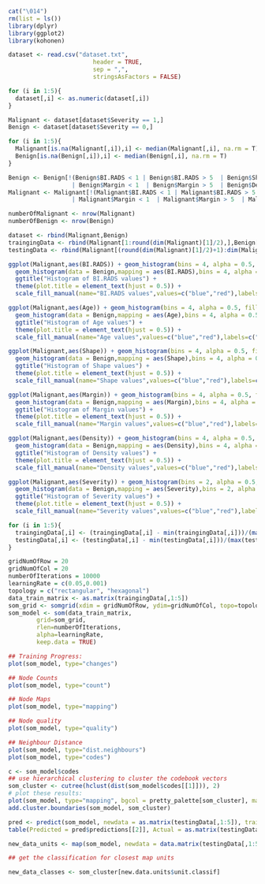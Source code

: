 ```r
cat("\014")
rm(list = ls())
library(dplyr)
library(ggplot2)
library(kohonen)
```

```r

dataset <- read.csv("dataset.txt", 
                        header = TRUE, 
                        sep = ",",
                        stringsAsFactors = FALSE)

for (i in 1:5){
  dataset[,i] <- as.numeric(dataset[,i])
}

Malignant <- dataset[dataset$Severity == 1,]
Benign <- dataset[dataset$Severity == 0,]

for (i in 1:5){
  Malignant[is.na(Malignant[,i]),i] <- median(Malignant[,i], na.rm = T)
  Benign[is.na(Benign[,i]),i] <- median(Benign[,i], na.rm = T)
}

Benign <- Benign[!(Benign$BI.RADS < 1 | Benign$BI.RADS > 5  | Benign$Shape < 1  | Benign$Shape > 4
                  | Benign$Margin < 1  | Benign$Margin > 5  | Benign$Density < 1  | Benign$Density > 4),]
Malignant <- Malignant[!(Malignant$BI.RADS < 1 | Malignant$BI.RADS > 5  | Malignant$Shape < 1  | Malignant$Shape > 4
                  | Malignant$Margin < 1  | Malignant$Margin > 5  | Malignant$Density < 1  | Malignant$Density > 4),]

numberOfMalignant <- nrow(Malignant)
numberOfBenign <- nrow(Benign)

dataset <- rbind(Malignant,Benign)
traingingData <- rbind(Malignant[1:round(dim(Malignant)[1]/2),],Benign[1:round(dim(Benign)[1]/2),])
testingData <- rbind(Malignant[(round(dim(Malignant)[1]/2)+1):dim(Malignant)[1],],Benign[(round(dim(Benign)[1]/2)+1):dim(Benign)[1],])

```

```r

ggplot(Malignant,aes(BI.RADS)) + geom_histogram(bins = 4, alpha = 0.5, fill = 'red') + 
  geom_histogram(data = Benign,mapping = aes(BI.RADS),bins = 4, alpha = 0.5, fill = 'blue') +
  ggtitle("Histogram of BI.RADS values") +
  theme(plot.title = element_text(hjust = 0.5)) +
  scale_fill_manual(name="BI.RADS values",values=c("blue","red"),labels=c("Malignant","Benign"))

ggplot(Malignant,aes(Age)) + geom_histogram(bins = 4, alpha = 0.5, fill = 'red') + 
  geom_histogram(data = Benign,mapping = aes(Age),bins = 4, alpha = 0.5, fill = 'blue') +
  ggtitle("Histogram of Age values") +
  theme(plot.title = element_text(hjust = 0.5)) +
  scale_fill_manual(name="Age values",values=c("blue","red"),labels=c("Malignant","Benign"))

ggplot(Malignant,aes(Shape)) + geom_histogram(bins = 4, alpha = 0.5, fill = 'red') + 
  geom_histogram(data = Benign,mapping = aes(Shape),bins = 4, alpha = 0.5, fill = 'blue') +
  ggtitle("Histogram of Shape values") +
  theme(plot.title = element_text(hjust = 0.5)) +
  scale_fill_manual(name="Shape values",values=c("blue","red"),labels=c("Malignant","Benign"))

ggplot(Malignant,aes(Margin)) + geom_histogram(bins = 4, alpha = 0.5, fill = 'red') + 
  geom_histogram(data = Benign,mapping = aes(Margin),bins = 4, alpha = 0.5, fill = 'blue') +
  ggtitle("Histogram of Margin values") +
  theme(plot.title = element_text(hjust = 0.5)) +
  scale_fill_manual(name="Margin values",values=c("blue","red"),labels=c("Malignant","Benign"))

ggplot(Malignant,aes(Density)) + geom_histogram(bins = 4, alpha = 0.5, fill = 'red') + 
  geom_histogram(data = Benign,mapping = aes(Density),bins = 4, alpha = 0.5, fill = 'blue') +
  ggtitle("Histogram of Density values") +
  theme(plot.title = element_text(hjust = 0.5)) +
  scale_fill_manual(name="Density values",values=c("blue","red"),labels=c("Malignant","Benign"))

ggplot(Malignant,aes(Severity)) + geom_histogram(bins = 2, alpha = 0.5, fill = 'red') + 
  geom_histogram(data = Benign,mapping = aes(Severity),bins = 2, alpha = 0.5, fill = 'blue') +
  ggtitle("Histogram of Severity values") +
  theme(plot.title = element_text(hjust = 0.5)) +
  scale_fill_manual(name="Severity values",values=c("blue","red"),labels=c("Malignant","Benign"))

```

```r
for (i in 1:5){
  traingingData[,i] <- (traingingData[,i] - min(traingingData[,i]))/(max(traingingData[,i])-min(traingingData[,i]))
  testingData[,i] <- (testingData[,i] - min(testingData[,i]))/(max(testingData[,i])-min(testingData[,i]))
}
```

```r

gridNumOfRow = 20
gridNumOfCol = 20
numberOfIterations = 10000
learningRate = c(0.05,0.001)
topology = c("rectangular", "hexagonal")
data_train_matrix <- as.matrix(traingingData[,1:5])
som_grid <- somgrid(xdim = gridNumOfRow, ydim=gridNumOfCol, topo=topology[2], neighbourhood.fct = "gaussian")
som_model <- som(data_train_matrix, 
		grid=som_grid, 
		rlen=numberOfIterations, 
		alpha=learningRate, 
		keep.data = TRUE)

```

```r
## Training Progress:
plot(som_model, type="changes")

## Node Counts
plot(som_model, type="count")

## Node Maps
plot(som_model, type="mapping")

## Node quality
plot(som_model, type="quality")

## Neighbour Distance
plot(som_model, type="dist.neighbours")
plot(som_model, type="codes")

c <- som_model$codes 
## use hierarchical clustering to cluster the codebook vectors
som_cluster <- cutree(hclust(dist(som_model$codes[[1]])), 2)
# plot these results:
plot(som_model, type="mapping", bgcol = pretty_palette[som_cluster], main = "Clusters") 
add.cluster.boundaries(som_model, som_cluster)

```

```r

pred <- predict(som_model, newdata = as.matrix(testingData[,1:5]), trainingdata = as.matrix(traingingData[,1:5])) 
table(Predicted = pred$predictions[[2]], Actual = as.matrix(testingData[,6]))

new_data_units <- map(som_model, newdata = data.matrix(testingData[,1:5]))

## get the classification for closest map units

new_data_classes <- som_cluster[new.data.units$unit.classif]
```

```r

```
